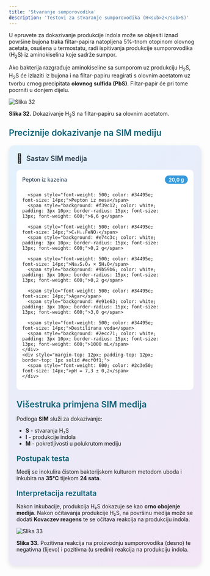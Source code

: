 ```yaml
---
title: 'Stvaranje sumporovodika'
description: 'Testovi za stvaranje sumporovodika (H<sub>2</sub>S)'
---
```


U epruvete za dokazivanje produkcije indola može se objesiti iznad površine bujona traka filtar-papira natopljena 5%-tnom otopinom olovnog acetata, osušena u termostatu, radi ispitivanja produkcije sumporovodika (H<sub>2</sub>S) iz aminokiselina koje sadrže sumpor.

Ako bakterija razgrađuje aminokiseline sa sumporom uz produkciju H<sub>2</sub>S, H<sub>2</sub>S će izlaziti iz bujona i na filtar-papiru reagirati s olovnim acetatom uz tvorbu crnog precipitata **olovnog sulfida (PbS)**. Filtar-papir će pri tome pocrniti u donjem dijelu.

![Slika 32](/images/slika32.jpg)

**Slika 32.** Dokazivanje H<sub>2</sub>S na filtar-papiru sa olovnim acetatom.

<h3 style="color: #096279; font-size: 1.4rem; font-weight: 600; margin: 1.5rem 0 1rem 0;">Preciznije dokazivanje na SIM mediju</h3>

<div style="max-width: 520px; background: linear-gradient(135deg, #e3f2fd 0%, #f3e5f5 100%); border-radius: 15px; padding: 20px; box-shadow: 0 4px 12px rgba(0,0,0,0.1); margin: 20px auto;">
  <div style="display: flex; align-items: center; margin-bottom: 15px;">
    <span style="font-size: 24px; margin-right: 10px;">🧫</span>
    <h3 style="margin: 0; color: #2c3e50; font-weight: 600; font-size: 18px;">Sastav SIM medija</h3>
  </div>
  <div style="background: white; border-radius: 10px; padding: 15px;">
    <div style="display: grid; grid-template-columns: minmax(0, 1fr) auto; gap: 8px 15px; align-items: center;">
      <span style="font-weight: 500; color: #34495e; font-size: 14px;">Pepton iz kazeina</span>
      <span style="background: #3498db; color: white; padding: 3px 10px; border-radius: 15px; font-size: 13px; font-weight: 600;">20,0 g</span>
      
      <span style="font-weight: 500; color: #34495e; font-size: 14px;">Pepton iz mesa</span>
      <span style="background: #f39c12; color: white; padding: 3px 10px; border-radius: 15px; font-size: 13px; font-weight: 600;">6,6 g</span>
      
      <span style="font-weight: 500; color: #34495e; font-size: 14px;">C₆H₁₁FeNO₇</span>
      <span style="background: #e74c3c; color: white; padding: 3px 10px; border-radius: 15px; font-size: 13px; font-weight: 600;">0,2 g</span>
      
      <span style="font-weight: 500; color: #34495e; font-size: 14px;">Na₂S₂O₃ × 5H₂O</span>
      <span style="background: #9b59b6; color: white; padding: 3px 10px; border-radius: 15px; font-size: 13px; font-weight: 600;">0,2 g</span>
      
      <span style="font-weight: 500; color: #34495e; font-size: 14px;">Agar</span>
      <span style="background: #e91e63; color: white; padding: 3px 10px; border-radius: 15px; font-size: 13px; font-weight: 600;">3,0 g</span>
      
      <span style="font-weight: 500; color: #34495e; font-size: 14px;">Destilirana voda</span>
      <span style="background: #2ecc71; color: white; padding: 3px 10px; border-radius: 15px; font-size: 13px; font-weight: 600;">1000 mL</span>
    </div>
    <div style="margin-top: 12px; padding-top: 12px; border-top: 1px solid #ecf0f1;">
      <span style="font-weight: 600; color: #2c3e50; font-size: 14px;">pH = 7,3 ± 0,2</span>
    </div>
  </div>
</div>

<h3 style="color: #096279; font-size: 1.4rem; font-weight: 600; margin: 1.5rem 0 1rem 0;">Višestruka primjena SIM medija</h3>

Podloga **SIM** služi za dokazivanje:
- **S** - stvaranja H₂S 
- **I** - produkcije indola
- **M** - pokretljivosti u polukrutom mediju

<h4 style="color: #096279; font-size: 1.2rem; font-weight: 600; margin: 1.2rem 0 0.8rem 0;">Postupak testa</h4>

Medij se inokulira čistom bakterijskom kulturom metodom uboda i inkubira na **35°C** tijekom **24 sata**.

<h4 style="color: #096279; font-size: 1.2rem; font-weight: 600; margin: 1.2rem 0 0.8rem 0;">Interpretacija rezultata</h4>

Nakon inkubacije, produkcija H₂S dokazuje se kao **crno obojenje medija**. Nakon očitavanja produkcije H₂S, na površinu medija može se dodati **Kovaczev reagens** te se očitava reakcija na produkciju indola.

![Slika 33](/images/slika33.jpg)

**Slika 33.** Pozitivna reakcija na proizvodnju sumporovodika (desno) te negativna (lijevo) i pozitivna (u sredini) reakcija na produkciju indola.
